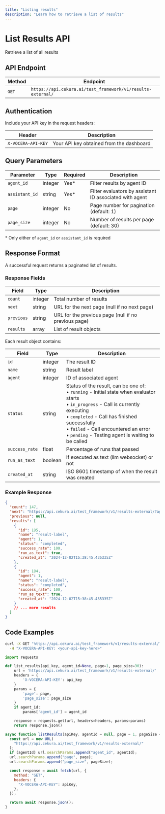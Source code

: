 ---
title: "Listing results"
description: "Learn how to retrieve a list of results"
---

# List Results API

Retrieve a list of all results

## API Endpoint

| Method | Endpoint                                                    |
| ------ | ----------------------------------------------------------- |
| `GET`  | `https://api.cekura.ai/test_framework/v1/results-external/` |

## Authentication

Include your API key in the request headers:

| Header             | Description                              |
| ------------------ | ---------------------------------------- |
| `X-VOCERA-API-KEY` | Your API key obtained from the dashboard |

## Query Parameters

| Parameter      | Type    | Required | Description                                             |
| -------------- | ------- | -------- | ------------------------------------------------------- |
| `agent_id`     | integer | Yes\*    | Filter results by agent ID                              |
| `assistant_id` | string  | Yes\*    | Filter evaluators by assistant ID associated with agent |
| `page`         | integer | No       | Page number for pagination (default: 1)                 |
| `page_size`    | integer | No       | Number of results per page (default: 30)                |

\* Only either of `agent_id` or `assistant_id` is required

## Response Format

A successful request returns a paginated list of results.

### Response Fields

| Field      | Type    | Description                                          |
| ---------- | ------- | ---------------------------------------------------- |
| `count`    | integer | Total number of results                              |
| `next`     | string  | URL for the next page (null if no next page)         |
| `previous` | string  | URL for the previous page (null if no previous page) |
| `results`  | array   | List of result objects                               |

Each result object contains:

| Field          | Type    | Description                                                                                                                                                                                                                                                                                        |
| -------------- | ------- | -------------------------------------------------------------------------------------------------------------------------------------------------------------------------------------------------------------------------------------------------------------------------------------------------- |
| `id`           | integer | The result ID                                                                                                                                                                                                                                                                                      |
| `name`         | string  | Result label                                                                                                                                                                                                                                                                                       |
| `agent`        | integer | ID of associated agent                                                                                                                                                                                                                                                                             |
| `status`       | string  | Status of the result, can be one of:<br/>• `running` - Initial state when evaluator starts<br/>• `in_progress` - Call is currently executing<br/>• `completed` - Call has finished successfully<br/>• `failed` - Call encountered an error<br/>• `pending` - Testing agent is waiting to be called |
| `success_rate` | float   | Percentage of runs that passed                                                                                                                                                                                                                                                                     |
| `run_as_text`  | boolean | If executed as text (llm websocket) or not                                                                                                                                                                                                                                                         |
| `created_at`   | string  | ISO 8601 timestamp of when the result was created                                                                                                                                                                                                                                                  |

### Example Response

```json
{
  "count": 147,
  "next": "https://api.cekura.ai/test_framework/v1/results-external/?agent_id=1&page=1",
  "previous": null,
  "results": [
    {
      "id": 185,
      "name": "result-label",
      "agent": 1,
      "status": "completed",
      "success_rate": 100,
      "run_as_text": true,
      "created_at": "2024-12-02T15:38:45.435335Z"
    },
    {
      "id": 184,
      "agent": 1,
      "name": "result-label",
      "status": "completed",
      "success_rate": 100,
      "run_as_text": true,
      "created_at": "2024-12-02T15:38:45.435335Z"
    }
    // ... more results
  ]
}
```

## Code Examples

<CodeGroup>

```bash Curl
curl -X GET "https://api.cekura.ai/test_framework/v1/results-external/?agent_id=1" \
  -H "X-VOCERA-API-KEY: <your-api-key-here>"
```

```python Python
import requests

def list_results(api_key, agent_id=None, page=1, page_size=30):
    url = 'https://api.cekura.ai/test_framework/v1/results-external/'
    headers = {
        'X-VOCERA-API-KEY': api_key
    }
    params = {
        'page': page,
        'page_size': page_size
    }
    if agent_id:
        params['agent_id'] = agent_id

    response = requests.get(url, headers=headers, params=params)
    return response.json()
```

```javascript JavaScript
async function listResults(apiKey, agentId = null, page = 1, pageSize = 30) {
  const url = new URL(
    "https://api.cekura.ai/test_framework/v1/results-external/"
  );
  if (agentId) url.searchParams.append("agent_id", agentId);
  url.searchParams.append("page", page);
  url.searchParams.append("page_size", pageSize);

  const response = await fetch(url, {
    method: "GET",
    headers: {
      "X-VOCERA-API-KEY": apiKey,
    },
  });

  return await response.json();
}
```

</CodeGroup>
